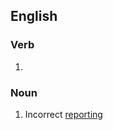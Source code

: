 ==English==

===Verb===
{{head|en|verb form}}

# {{present participle of|misreport|lang=en|nocat=1}}

===Noun===
{{en-noun|~}}

# Incorrect [[reporting]]